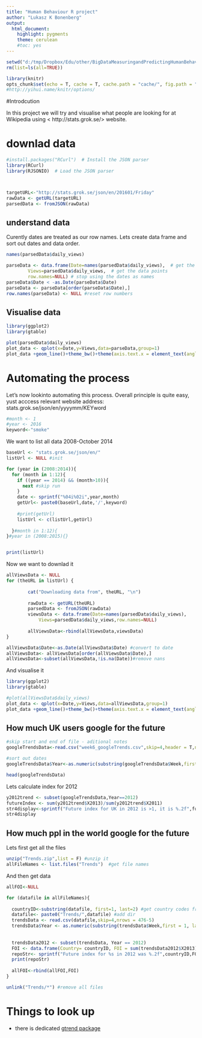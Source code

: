 ```yaml
---
title: "Human Behaviour R project"
author: "Lukasz K Bonenberg"
output:
  html_document:
    highlight: pygments
    theme: cerulean
    #toc: yes
---
```


```r
setwd("d:/tmp/Dropbox/Edu/other/BigDataMeasuringandPredictingHumanBehaviour/")
rm(list=ls(all=TRUE))

library(knitr)
opts_chunk$set(echo = T, cache = T, cache.path = "cache/", fig.path = "figure/", warning = FALSE,error=FALSE,message=F,strip.white=T)
#http://yihui.name/knitr/options/
```


#<a name="intro">Introdcution</a> 

In this project we will try and visualise what people are looking for at Wikipedia using < http://stats.grok.se/> website. 


# downlad data

```r
#install.packages("RCurl")  # Install the JSON parser
library(RCurl)
library(RJSONIO)  # Load the JSON parser



targetURL<-"http://stats.grok.se/json/en/201601/Friday"
rawData <- getURL(targetURL)
parsedData <- fromJSON(rawData)

```

## understand data

Curently dates are treated as our row names. Lets create data frame and sort out dates and data order.

```r
names(parsedData$daily_views)

parseData <- data.frame(Date=names(parsedData$daily_views),  # get the names
        Views=parsedData$daily_views,  # get the data points
        row.names=NULL) # stop using the dates as names
parseData$Date < -as.Date(parseData$Date)
parseData <- parseData[order(parseData$Date),]
row.names(parseData) <- NULL #reset row numbers

```

## Visualise data

```r
library(ggplot2)
library(gtable)

plot(parsedData$daily_views)
plot_data <- qplot(x=Date,y=Views,data=parseData,group=1)
plot_data +geom_line()+theme_bw()+theme(axis.text.x = element_text(angle = 90, hjust = 1))

```


# Automating the process

Let's now lookinto automating this process. Overall principle is quite easy, yust acccess relevant website address: stats.grok.se/json/en/yyyymm/KEYword 

```r
#month <- 1
#year <- 2016
keyword<-"smoke"
```

We want to list all data 2008-October 2014

```r

baseUrl <- "stats.grok.se/json/en/"
listUrl <- NULL #init

for (year in (2008:2014)){
  for (month in 1:12){
    if ((year == 2014) && (month>10)){
      next #skip run
    }
    date <- sprintf("%04i%02i",year,month)
    getUrl<- paste0(baseUrl,date,'/',keyword)
    
    #print(getUrl)
    listUrl <- c(listUrl,getUrl)
  
  }#month in 1:12){
}#year in (2008:2015){}


print(listUrl)
```

Now we want to downlad it

```r
allViewsData <- NULL
for (theURL in listUrl) {
    
        cat("Downloading data from", theURL, "\n") 
        
        rawData <- getURL(theURL)
        parsedData <- fromJSON(rawData)
        viewsData <- data.frame(Date=names(parsedData$daily_views),
            Views=parsedData$daily_views,row.names=NULL)
                    
        allViewsData<-rbind(allViewsData,viewsData)
}

allViewsData$Date<-as.Date(allViewsData$Date) #convert to date
allViewsData<- allViewsData[order(allViewsData$Date),]
allViewsData<-subset(allViewsData,!is.na(Date))#remove nans


```

And visualise it


```r
library(ggplot2)
library(gtable)

#plot(allViewsData$daily_views)
plot_data <- qplot(x=Date,y=Views,data=allViewsData,group=1)
plot_data +geom_line()+theme_bw()+theme(axis.text.x = element_text(angle = 90, hjust = 1))

```


## How much UK users google for the future

```r

#skip start and end of file - aditional notes
googleTrendsData<-read.csv("week6_googleTrends.csv",skip=4,header = T,nrow=582-5)

#sort out dates
googleTrendsData$Year<-as.numeric(substring(googleTrendsData$Week,first = 1,last = 4))

head(googleTrendsData)

```

Lets calculate index for 2012

```r
y2012trend <- subset(googleTrendsData,Year==2012)
futureIndex <- sum(y2012trend$X2013)/sum(y2012trend$X2011)
str4display<-sprintf("Future index for UK in 2012 is >1, it is %.2f",futureIndex)
str4display
```


## How much ppl in the world google for the future


Lets first get all the files

```r
unzip("Trends.zip",list = F) #unzip it
allFileNames <- list.files("Trends")  #get file names

```


And then get data

```r
allFOI<-NULL

for (datafile in allFileNames){
  
  countryID<-substring(datafile, first=1, last=2) #get country codes from file name
  datafile<- paste0("Trends/",datafile) #add dir
  trendsData <- read.csv(datafile,skip=4,nrows = 476-5)
  trendsData$Year <- as.numeric(substring(trendsData$Week,first = 1, last = 4))
  
  
  trendsData2012 <- subset(trendsData, Year == 2012)
  FOI <- data.frame(Country= countryID, FOI = sum(trendsData2012$X2013)/ sum(trendsData2012$X2011))
  repoStr<- sprintf("Future index for %s in 2012 was %.2f",countryID,FOI[2])
  print(repoStr)
  
  allFOI<-rbind(allFOI,FOI)
}

unlink("Trends/*") #remove all files
```


# Things to look up

* there is dedicated [gtrend package](https://github.com/PMassicotte/gtrendsR)

